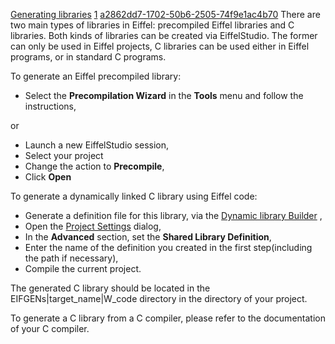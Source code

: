 [[Property:title|Generating libraries]]
[[Property:weight|1]]
[[Property:uuid|a2862dd7-1702-50b6-2505-74f9e1ac4b70]]
There are two main types of libraries in Eiffel: precompiled Eiffel libraries and C libraries. Both kinds of libraries can be created via EiffelStudio. The former can only be used in Eiffel projects, C libraries can be used either in Eiffel programs, or in standard C programs.

To generate an Eiffel precompiled library:
* Select the '''Precompilation Wizard''' in the '''Tools''' menu and follow the instructions, 

or
* Launch a new EiffelStudio session,
* Select your project
* Change the action to '''Precompile''', 
* Click '''Open''' 

To generate a dynamically linked C library using Eiffel code:
* Generate a definition file for this library, via the [[Dynamic library builder|Dynamic library Builder]] , 
* Open the [[Advanced Options|Project Settings]]  dialog, 
* In the '''Advanced''' section, set the '''Shared Library Definition''', 
* Enter the name of the definition you created in the first step(including the path if necessary),
* Compile the current project.

The generated C library should be located in the EIFGENs|target_name|W_code directory in the directory of your project.

To generate a C library from a C compiler, please refer to the documentation of your C compiler.

{{seealso|<br/>
[[Using libraries|Using libraries]]  <br/>
[[CECIL|CECIL library: calling Eiffel routines from C programs]]  <br/>
[[Command line|Command line options]]  }}




